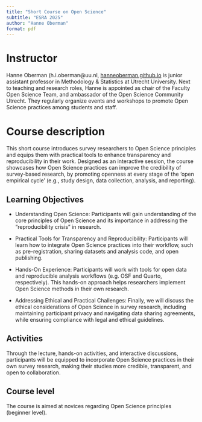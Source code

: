 ---
title: "Short Course on Open Science"
subtitle: "ESRA 2025"
author: "Hanne Oberman"
format: pdf
---

# Instructor

Hanne Oberman (h.i.oberman@uu.nl, [hanneoberman.github.io](https://hanneoberman.github.io/) is junior assistant professor in Methodology & Statistics at Utrecht University. Next to teaching and research roles, Hanne is appointed as chair of the Faculty Open Science Team, and ambassador of the Open Science Community Utrecht. They regularly organize events and workshops to promote Open Science practices among students and staff. 

# Course description

This short course introduces survey researchers to Open Science principles and equips them with practical tools to enhance transparency and reproducibility in their work. Designed as an interactive session, the course showcases how Open Science practices can improve the credibility of survey-based research, by promoting openness at every stage of the 'open empirical cycle' (e.g., study design, data collection, analysis, and reporting).

## Learning Objectives

- Understanding Open Science: Participants will gain understanding of the core principles of Open Science and its importance in addressing the "reproducibility crisis" in research.

- Practical Tools for Transparency and Reproducibility: Participants will learn how to integrate Open Science practices into their workflow, such as pre-registration, sharing datasets and analysis code, and open publishing. 

- Hands-On Experience: Participants will work with tools for open data and reproducible analysis workflows (e.g. OSF and Quarto, respectively). This hands-on approach helps researchers implement Open Science methods in their own research.

- Addressing Ethical and Practical Challenges: Finally, we will discuss the ethical considerations of Open Science in survey research, including maintaining participant privacy and navigating data sharing agreements, while ensuring compliance with legal and ethical guidelines.

## Activities

Through the lecture, hands-on activities, and interactive discussions, participants will be equipped to incorporate Open Science practices in their own survey research, making their studies more credible, transparent, and open to collaboration. 

## Course level

The course is aimed at novices regarding Open Science principles (beginner level).